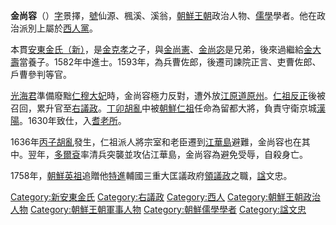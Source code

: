 {{Infobox Korean name
|hangul= 김상용
|hanja= 金尙容
|rr= Kim Sang-yong
|mr= Kim Sang-yong
}}
'''金尚容'''（{{bd|1561年||1637年|1月22日|catIdx=J金}}）[[字|字]]景擇，[[號|號]]仙源、楓溪、溪翁，[[朝鮮王朝|朝鮮王朝]]政治人物、[[儒學|儒學]]學者。他在政治派別上屬於[[西人黨|西人黨]]。

本貫[[新安東金氏|安東金氏（新）]]，是[[金克孝|金克孝]]之子，與[[金尚憲|金尚憲]]、[[金尚宓|金尚宓]]是兄弟，後來過繼給[[金大壽|金大壽]]當養子。1582年中進士。1593年，為兵曹佐郎，後遷司諫院正言、吏曹佐郎、戶曹參判等官。

[[光海君|光海君]]準備廢黜[[仁穆大妃|仁穆大妃]]時，金尚容極力反對，遭外放[[江原道|江原道]][[原州|原州]]。[[仁祖反正|仁祖反正]]後被召回，累升官至[[右議政|右議政]]。[[丁卯胡亂|丁卯胡亂]]中被[[朝鮮仁祖|朝鮮仁祖]]任命為留都大將，負責守衛京城[[漢城|漢陽]]。1630年致仕，入[[耆老所|耆老所]]。

1636年[[丙子胡亂|丙子胡亂]]發生，仁祖派人將宗室和老臣遷到[[江華島|江華島]]避難，金尚容也在其中。翌年，[[多爾袞|多爾袞]]率清兵突襲並攻佔江華島，金尚容為避免受辱，自殺身亡。

1758年，[[朝鮮英祖|朝鮮英祖]]追贈他[[特進|特進]]輔國三重大匡議政府[[領議政|領議政]]之職，[[諡|諡]]文忠。

{{右議政}}
[[Category:新安東金氏|Category:新安東金氏]]
[[Category:右議政|Category:右議政]]
[[Category:西人|Category:西人]]
[[Category:朝鮮王朝政治人物|Category:朝鮮王朝政治人物]]
[[Category:朝鮮王朝軍事人物|Category:朝鮮王朝軍事人物]]
[[Category:朝鮮儒學學者|Category:朝鮮儒學學者]]
[[Category:諡文忠|Category:諡文忠]]